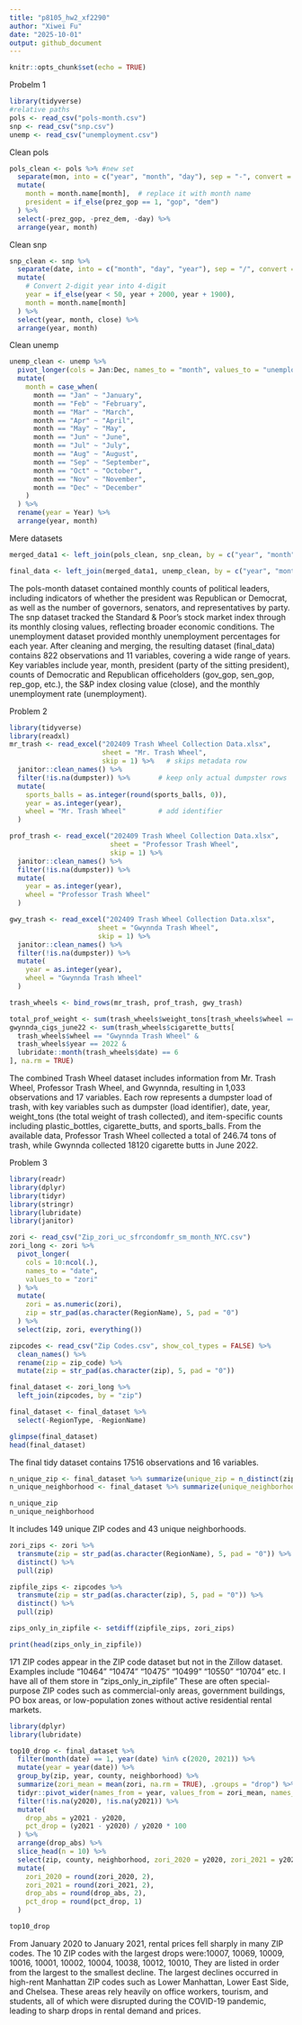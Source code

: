 ```yaml
---
title: "p8105_hw2_xf2290"
author: "Xiwei Fu"
date: "2025-10-01"
output: github_document
---
```


```r
knitr::opts_chunk$set(echo = TRUE)
```


Probelm 1
```r
library(tidyverse)
#relative paths
pols <- read_csv("pols-month.csv")
snp <- read_csv("snp.csv")
unemp <- read_csv("unemployment.csv")
```
Clean pols
```r
pols_clean <- pols %>% #new set
  separate(mon, into = c("year", "month", "day"), sep = "-", convert = TRUE) %>%
  mutate(
    month = month.name[month],  # replace it with month name
    president = if_else(prez_gop == 1, "gop", "dem")
  ) %>%
  select(-prez_gop, -prez_dem, -day) %>%
  arrange(year, month)
```
Clean snp
```R
snp_clean <- snp %>%
  separate(date, into = c("month", "day", "year"), sep = "/", convert = TRUE) %>%
  mutate(
    # Convert 2-digit year into 4-digit
    year = if_else(year < 50, year + 2000, year + 1900),
    month = month.name[month] 
  ) %>%
  select(year, month, close) %>%
  arrange(year, month)
```
Clean unemp
```R
unemp_clean <- unemp %>%
  pivot_longer(cols = Jan:Dec, names_to = "month", values_to = "unemployment") %>%
  mutate(
    month = case_when(
      month == "Jan" ~ "January",
      month == "Feb" ~ "February",
      month == "Mar" ~ "March",
      month == "Apr" ~ "April",
      month == "May" ~ "May",
      month == "Jun" ~ "June",
      month == "Jul" ~ "July",
      month == "Aug" ~ "August",
      month == "Sep" ~ "September",
      month == "Oct" ~ "October",
      month == "Nov" ~ "November",
      month == "Dec" ~ "December"
    )
  ) %>%
  rename(year = Year) %>%
  arrange(year, month)
```
Mere datasets
```R
merged_data1 <- left_join(pols_clean, snp_clean, by = c("year", "month"))

final_data <- left_join(merged_data1, unemp_clean, by = c("year", "month"))
```

The pols-month dataset contained monthly counts of political leaders, including indicators of whether the president was Republican or Democrat, as well as the number of governors, senators, and representatives by party. The snp dataset tracked the Standard & Poor’s stock market index through its monthly closing values, reflecting broader economic conditions. The unemployment dataset provided monthly unemployment percentages for each year. After cleaning and merging, the resulting dataset (final_data) contains 822 observations and 11 variables, covering a wide range of years. Key variables include year, month, president (party of the sitting president), counts of Democratic and Republican officeholders (gov_gop, sen_gop, rep_gop, etc.), the S&P index closing value (close), and the monthly unemployment rate (unemployment).

Problem 2
```R
library(tidyverse)
library(readxl)
mr_trash <- read_excel("202409 Trash Wheel Collection Data.xlsx",
                       sheet = "Mr. Trash Wheel",
                       skip = 1) %>%   # skips metadata row
  janitor::clean_names() %>%
  filter(!is.na(dumpster)) %>%       # keep only actual dumpster rows
  mutate(
    sports_balls = as.integer(round(sports_balls, 0)),
    year = as.integer(year),
    wheel = "Mr. Trash Wheel"        # add identifier
  )
```
```R
prof_trash <- read_excel("202409 Trash Wheel Collection Data.xlsx",
                         sheet = "Professor Trash Wheel",
                         skip = 1) %>%
  janitor::clean_names() %>%
  filter(!is.na(dumpster)) %>%
  mutate(
    year = as.integer(year),
    wheel = "Professor Trash Wheel"
  )
```

```R
gwy_trash <- read_excel("202409 Trash Wheel Collection Data.xlsx",
                      sheet = "Gwynnda Trash Wheel",
                      skip = 1) %>%
  janitor::clean_names() %>%
  filter(!is.na(dumpster)) %>%
  mutate(
    year = as.integer(year),
    wheel = "Gwynnda Trash Wheel"
  )
```
```R
trash_wheels <- bind_rows(mr_trash, prof_trash, gwy_trash)
```

```R
total_prof_weight <- sum(trash_wheels$weight_tons[trash_wheels$wheel == "Professor Trash Wheel"], na.rm = TRUE)
gwynnda_cigs_june22 <- sum(trash_wheels$cigarette_butts[
  trash_wheels$wheel == "Gwynnda Trash Wheel" & 
  trash_wheels$year == 2022 & 
  lubridate::month(trash_wheels$date) == 6
], na.rm = TRUE)
```
The combined Trash Wheel dataset includes information from Mr. Trash Wheel, Professor Trash Wheel, and Gwynnda, resulting in 1,033 observations and 17 variables. Each row represents a dumpster load of trash, with key variables such as dumpster (load identifier), date, year, weight_tons (the total weight of trash collected), and item-specific counts including plastic_bottles, cigarette_butts, and sports_balls. From the available data, Professor Trash Wheel collected a total of 246.74 tons of trash, while Gwynnda collected 18120 cigarette butts in June 2022.

Problem 3

```R
library(readr)
library(dplyr)
library(tidyr)
library(stringr)
library(lubridate)
library(janitor)

zori <- read_csv("Zip_zori_uc_sfrcondomfr_sm_month_NYC.csv")
zori_long <- zori %>%
  pivot_longer(
    cols = 10:ncol(.),          
    names_to = "date",
    values_to = "zori"
  ) %>%
  mutate(
    zori = as.numeric(zori),
    zip = str_pad(as.character(RegionName), 5, pad = "0")
  ) %>%
  select(zip, zori, everything())

zipcodes <- read_csv("Zip Codes.csv", show_col_types = FALSE) %>%
  clean_names() %>%
  rename(zip = zip_code) %>%
  mutate(zip = str_pad(as.character(zip), 5, pad = "0"))

final_dataset <- zori_long %>%
  left_join(zipcodes, by = "zip")

final_dataset <- final_dataset %>%
  select(-RegionType, -RegionName)

glimpse(final_dataset)
head(final_dataset)
```
The final tidy dataset contains 17516 observations and 16 variables.

```R
n_unique_zip <- final_dataset %>% summarize(unique_zip = n_distinct(zip))
n_unique_neighborhood <- final_dataset %>% summarize(unique_neighborhood = n_distinct(neighborhood))

n_unique_zip
n_unique_neighborhood
```
It includes 149 unique ZIP codes and 43 unique neighborhoods.

```R

zori_zips <- zori %>%
  transmute(zip = str_pad(as.character(RegionName), 5, pad = "0")) %>%
  distinct() %>%
  pull(zip)

zipfile_zips <- zipcodes %>%
  transmute(zip = str_pad(as.character(zip), 5, pad = "0")) %>%
  distinct() %>%
  pull(zip)

zips_only_in_zipfile <- setdiff(zipfile_zips, zori_zips)

print(head(zips_only_in_zipfile))
```
171 ZIP codes appear in the ZIP code dataset but not in the Zillow dataset.
Examples include "10464" "10474" "10475" "10499" "10550" "10704" etc. I have all of them store in "zips_only_in_zipfile"
These are often special-purpose ZIP codes such as commercial-only areas, government buildings, PO box areas, or low-population zones without active residential rental markets.

```r
library(dplyr)
library(lubridate)

top10_drop <- final_dataset %>%
  filter(month(date) == 1, year(date) %in% c(2020, 2021)) %>%
  mutate(year = year(date)) %>%
  group_by(zip, year, county, neighborhood) %>%
  summarize(zori_mean = mean(zori, na.rm = TRUE), .groups = "drop") %>%
  tidyr::pivot_wider(names_from = year, values_from = zori_mean, names_prefix = "y") %>%
  filter(!is.na(y2020), !is.na(y2021)) %>%
  mutate(
    drop_abs = y2021 - y2020,
    pct_drop = (y2021 - y2020) / y2020 * 100
  ) %>%
  arrange(drop_abs) %>%   
  slice_head(n = 10) %>%
  select(zip, county, neighborhood, zori_2020 = y2020, zori_2021 = y2021, drop_abs, pct_drop) %>%
  mutate(
    zori_2020 = round(zori_2020, 2),
    zori_2021 = round(zori_2021, 2),
    drop_abs = round(drop_abs, 2),
    pct_drop = round(pct_drop, 1)
  )

top10_drop
```


From January 2020 to January 2021, rental prices fell sharply in many ZIP codes.
The 10 ZIP codes with the largest drops were:10007, 10069, 10009, 10016, 10001, 10002, 10004, 10038, 10012, 10010, They are listed in order from the largest to the smallest decline.
The largest declines occurred in high-rent Manhattan ZIP codes such as Lower Manhattan, Lower East Side, and Chelsea. These areas rely heavily on office workers, tourism, and students, all of which were disrupted during the COVID-19 pandemic, leading to sharp drops in rental demand and prices.

